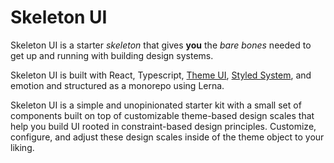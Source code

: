 
<Meta title="Example/Introduction" />

# Skeleton UI

Skeleton UI is a starter _skeleton_ that gives **you** the _bare bones_ needed to get up and running with building design systems.

Skeleton UI is built with React, Typescript, [Theme UI](https://github.com/system-ui/theme-ui), [Styled System](https://github.com/styled-system/styled-system), and emotion and structured as a monorepo using Lerna.

Skeleton UI is a simple and unopinionated starter kit with a small set of components built on top of customizable theme-based design scales that help you build UI rooted in constraint-based design principles. Customize, configure, and adjust these design scales inside of the theme object to your liking.
